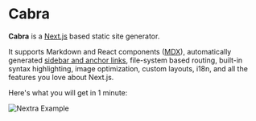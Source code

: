 
# Cabra

**Cabra** is a [Next.js](https://nextjs.org) based static site generator.

It supports Markdown and React components ([MDX](/features/mdx)), automatically generated [sidebar and anchor links](/get-started#sidebar-and-anchor-links), file-system based routing, built-in syntax highlighting, image optimization, custom layouts, i18n, and all the features you love about Next.js.

Here's what you will get in 1 minute:

<Bleed>![Nextra Example](`${prefix}/demo.png`)</Bleed>
